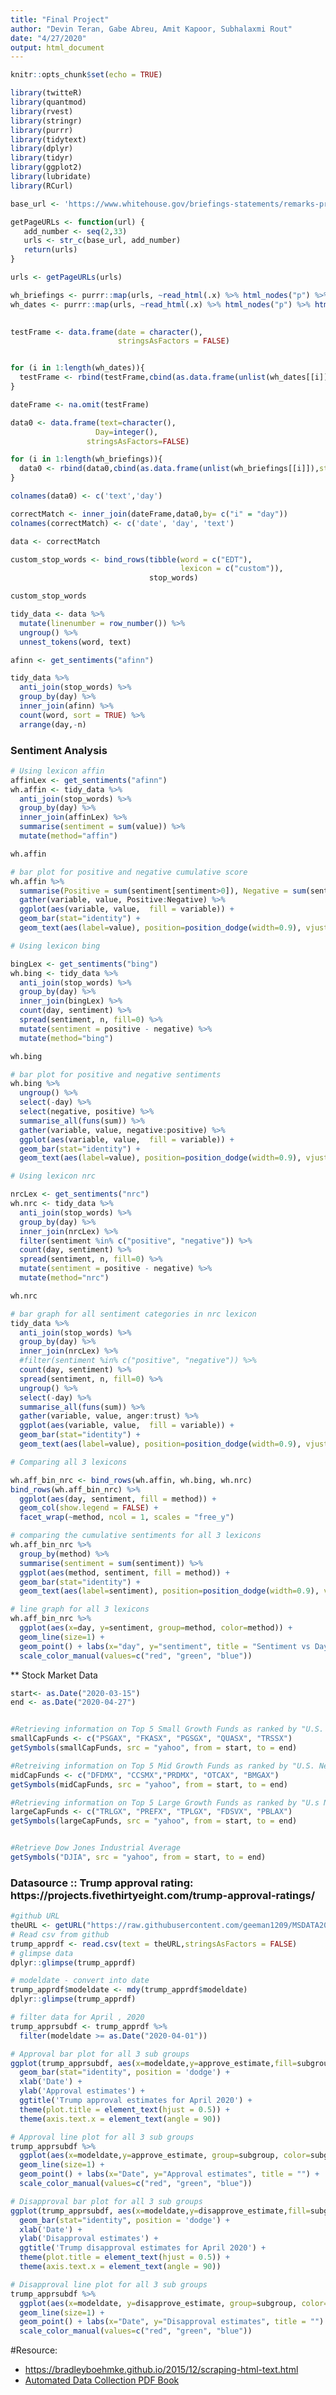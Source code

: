 ```yaml
---
title: "Final Project"
author: "Devin Teran, Gabe Abreu, Amit Kapoor, Subhalaxmi Rout"
date: "4/27/2020"
output: html_document
---
```


```r
knitr::opts_chunk$set(echo = TRUE)
```


```r
library(twitteR)
library(quantmod)
library(rvest)
library(stringr)
library(purrr)
library(tidytext)
library(dplyr)
library(tidyr)
library(ggplot2)
library(lubridate)
library(RCurl)
```



```r
base_url <- 'https://www.whitehouse.gov/briefings-statements/remarks-president-trump-vice-president-pence-members-coronavirus-task-force-press-briefing-'

getPageURLs <- function(url) {
   add_number <- seq(2,33)
   urls <- str_c(base_url, add_number)
   return(urls)
}

urls <- getPageURLs(urls)
```

```r
wh_briefings <- purrr::map(urls, ~read_html(.x) %>% html_nodes("p") %>% html_text())
wh_dates <- purrr::map(urls, ~read_html(.x) %>% html_nodes("p") %>% html_node("time") %>% html_text())
 
```


```r
testFrame <- data.frame(date = character(),
                        stringsAsFactors = FALSE)


for (i in 1:length(wh_dates)){
  testFrame <- rbind(testFrame,cbind(as.data.frame(unlist(wh_dates[[i]]),stringsAsFactors = FALSE),i))
}

dateFrame <- na.omit(testFrame)

```

```r
data0 <- data.frame(text=character(),
                   Day=integer(),
                 stringsAsFactors=FALSE)

for (i in 1:length(wh_briefings)){
  data0 <- rbind(data0,cbind(as.data.frame(unlist(wh_briefings[[i]]),stringsAsFactors = FALSE),i))
}

colnames(data0) <- c('text','day')
```

```r

correctMatch <- inner_join(dateFrame,data0,by= c("i" = "day"))
colnames(correctMatch) <- c('date', 'day', 'text')

data <- correctMatch

```

```r
custom_stop_words <- bind_rows(tibble(word = c("EDT"), 
                                      lexicon = c("custom")), 
                               stop_words)

custom_stop_words
```
```r
tidy_data <- data %>%
  mutate(linenumber = row_number()) %>%
  ungroup() %>%
  unnest_tokens(word, text)
```



```r
afinn <- get_sentiments("afinn") 

tidy_data %>%
  anti_join(stop_words) %>%
  group_by(day) %>%
  inner_join(afinn) %>%
  count(word, sort = TRUE) %>%
  arrange(day,-n)
```

### Sentiment Analysis

```r

# Using lexicon affin
affinLex <- get_sentiments("afinn")
wh.affin <- tidy_data %>% 
  anti_join(stop_words) %>% 
  group_by(day) %>%
  inner_join(affinLex) %>% 
  summarise(sentiment = sum(value)) %>% 
  mutate(method="affin")

wh.affin
```


```r

# bar plot for positive and negative cumulative score
wh.affin %>% 
  summarise(Positive = sum(sentiment[sentiment>0]), Negative = sum(sentiment[sentiment<0])) %>% 
  gather(variable, value, Positive:Negative) %>% 
  ggplot(aes(variable, value,  fill = variable)) +
  geom_bar(stat="identity") +  
  geom_text(aes(label=value), position=position_dodge(width=0.9), vjust=-0.25)
```




```r

# Using lexicon bing 

bingLex <- get_sentiments("bing")
wh.bing <- tidy_data %>% 
  anti_join(stop_words) %>% 
  group_by(day) %>%
  inner_join(bingLex) %>% 
  count(day, sentiment) %>% 
  spread(sentiment, n, fill=0) %>% 
  mutate(sentiment = positive - negative) %>%
  mutate(method="bing")

wh.bing
```

  


  
```r

# bar plot for positive and negative sentiments
wh.bing %>% 
  ungroup() %>%
  select(-day) %>% 
  select(negative, positive) %>% 
  summarise_all(funs(sum)) %>% 
  gather(variable, value, negative:positive) %>% 
  ggplot(aes(variable, value,  fill = variable)) +
  geom_bar(stat="identity") +  
  geom_text(aes(label=value), position=position_dodge(width=0.9), vjust=-0.25)

```




```r

# Using lexicon nrc

nrcLex <- get_sentiments("nrc")
wh.nrc <- tidy_data %>% 
  anti_join(stop_words) %>% 
  group_by(day) %>%
  inner_join(nrcLex) %>% 
  filter(sentiment %in% c("positive", "negative")) %>%
  count(day, sentiment) %>% 
  spread(sentiment, n, fill=0) %>% 
  mutate(sentiment = positive - negative) %>%
  mutate(method="nrc")

wh.nrc
```

  
```r

# bar graph for all sentiment categories in nrc lexicon
tidy_data %>% 
  anti_join(stop_words) %>% 
  group_by(day) %>%
  inner_join(nrcLex) %>% 
  #filter(sentiment %in% c("positive", "negative")) %>%
  count(day, sentiment) %>% 
  spread(sentiment, n, fill=0) %>% 
  ungroup() %>%
  select(-day) %>% 
  summarise_all(funs(sum)) %>% 
  gather(variable, value, anger:trust) %>% 
  ggplot(aes(variable, value,  fill = variable)) +
  geom_bar(stat="identity") +  
  geom_text(aes(label=value), position=position_dodge(width=0.9), vjust=-0.25)

```




```r

# Comparing all 3 lexicons

wh.aff_bin_nrc <- bind_rows(wh.affin, wh.bing, wh.nrc)
bind_rows(wh.aff_bin_nrc) %>%
  ggplot(aes(day, sentiment, fill = method)) +
  geom_col(show.legend = FALSE) +
  facet_wrap(~method, ncol = 1, scales = "free_y")
```



```r

# comparing the cumulative sentiments for all 3 lexicons
wh.aff_bin_nrc %>% 
  group_by(method) %>% 
  summarise(sentiment = sum(sentiment)) %>% 
  ggplot(aes(method, sentiment, fill = method)) +
  geom_bar(stat="identity") +  
  geom_text(aes(label=sentiment), position=position_dodge(width=0.9), vjust=-0.25)
```



```r

# line graph for all 3 lexicons
wh.aff_bin_nrc %>% 
  ggplot(aes(x=day, y=sentiment, group=method, color=method)) + 
  geom_line(size=1) + 
  geom_point() + labs(x="day", y="sentiment", title = "Sentiment vs Days for all 3 lexicons") + 
  scale_color_manual(values=c("red", "green", "blue"))
```



** Stock Market Data

```r

start<- as.Date("2020-03-15")
end <- as.Date("2020-04-27")


#Retrieving information on Top 5 Small Growth Funds as ranked by "U.S. News"
smallCapFunds <- c("PSGAX", "FKASX", "PGSGX", "QUASX", "TRSSX")
getSymbols(smallCapFunds, src = "yahoo", from = start, to = end)

#Retreiving information on Top 5 Mid Growth Funds as ranked by "U.S. News"
midCapFunds <- c("DFDMX", "CCSMX","PRDMX", "OTCAX", "BMGAX")
getSymbols(midCapFunds, src = "yahoo", from = start, to = end)

#Retrieving information on Top 5 Large Growth Funds as ranked by "U.s News"
largeCapFunds <- c("TRLGX", "PREFX", "TPLGX", "FDSVX", "PBLAX")
getSymbols(largeCapFunds, src = "yahoo", from = start, to = end)


#Retrieve Dow Jones Industrial Average
getSymbols("DJIA", src = "yahoo", from = start, to = end)

```


### Datasource :: Trump approval rating: https://projects.fivethirtyeight.com/trump-approval-ratings/

```r

#github URL
theURL <- getURL("https://raw.githubusercontent.com/geeman1209/MSDATA2020/master/DATA607/Final_Project/approval_topline.csv")
# Read csv from github
trump_apprdf <- read.csv(text = theURL,stringsAsFactors = FALSE)
# glimpse data
dplyr::glimpse(trump_apprdf)

```


```r

# modeldate - convert into date
trump_apprdf$modeldate <- mdy(trump_apprdf$modeldate)
dplyr::glimpse(trump_apprdf)
```

```r

# filter data for April , 2020
trump_apprsubdf <- trump_apprdf %>% 
  filter(modeldate >= as.Date("2020-04-01"))
```


```r

# Approval bar plot for all 3 sub groups  
ggplot(trump_apprsubdf, aes(x=modeldate,y=approve_estimate,fill=subgroup)) +
  geom_bar(stat="identity", position = 'dodge') +
  xlab('Date') +
  ylab('Approval estimates') + 
  ggtitle('Trump approval estimates for April 2020') +
  theme(plot.title = element_text(hjust = 0.5)) +
  theme(axis.text.x = element_text(angle = 90)) 
```


```r

# Approval line plot for all 3 sub groups  
trump_apprsubdf %>% 
  ggplot(aes(x=modeldate,y=approve_estimate, group=subgroup, color=subgroup)) + 
  geom_line(size=1) + 
  geom_point() + labs(x="Date", y="Approval estimates", title = "") + 
  scale_color_manual(values=c("red", "green", "blue"))
```

```r

# Disapproval bar plot for all 3 sub groups  
ggplot(trump_apprsubdf, aes(x=modeldate,y=disapprove_estimate,fill=subgroup)) +
  geom_bar(stat="identity", position = 'dodge') +
  xlab('Date') +
  ylab('Disapproval estimates') + 
  ggtitle('Trump disapproval estimates for April 2020') +
  theme(plot.title = element_text(hjust = 0.5)) +
  theme(axis.text.x = element_text(angle = 90)) 
```


```r

# Disapproval line plot for all 3 sub groups 
trump_apprsubdf %>% 
  ggplot(aes(x=modeldate, y=disapprove_estimate, group=subgroup, color=subgroup)) + 
  geom_line(size=1) + 
  geom_point() + labs(x="Date", y="Disapproval estimates", title = "") + 
  scale_color_manual(values=c("red", "green", "blue"))
```




#Resource:  
  
* [https://bradleyboehmke.github.io/2015/12/scraping-html-text.html](https://bradleyboehmke.github.io/2015/12/scraping-html-text.html)  
* [Automated Data Collection PDF Book](Automated Data Collection PDF Book)
